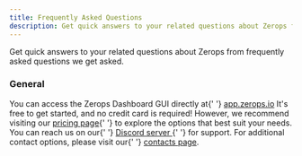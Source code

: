 ```yaml
---
title: Frequently Asked Questions
description: Get quick answers to your related questions about Zerops from frequently asked questions we get asked by people.
---
```



Get quick answers to your related questions about Zerops from frequently asked questions we get asked.

### General

<FAQ>
  <FAQItem question="Where can I find the Zerops Dashboard GUI?">
    You can access the Zerops Dashboard GUI directly at{' '}
    <a href="https://app.zerops.io">app.zerops.io</a>
  </FAQItem>
  <FAQItem question="How much does it cost to get started?">
    It's free to get started, and no credit card is required! However, we
    recommend visiting our <a href="https://zerops.io/#pricing">pricing page</a>{' '}
    to explore the options that best suit your needs.
  </FAQItem>
  <FAQItem question="I have more questions. Where can I reach out to get help?">
    You can reach us on our{' '}
    <a href="https://discord.gg/xxzmJSDKPT" target="_blank">
      Discord server
    </a>{' '}
    for support. For additional contact options, please visit our{' '}
    <a href="http://localhost:3001/help/contacts">contacts page</a>.
  </FAQItem>
</FAQ>
